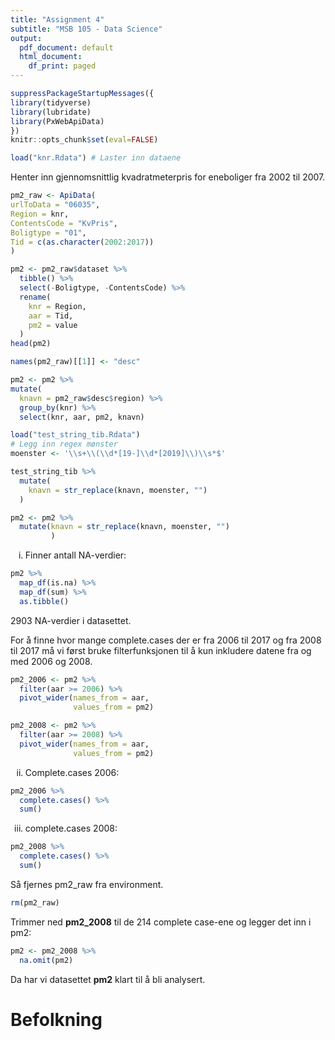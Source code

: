 ```yaml
---
title: "Assignment 4"
subtitle: "MSB 105 - Data Science"
output:
  pdf_document: default
  html_document:
    df_print: paged
---
```


```r
suppressPackageStartupMessages({
library(tidyverse)
library(lubridate)
library(PxWebApiData)
})
knitr::opts_chunk$set(eval=FALSE)
```


```r
load("knr.Rdata") # Laster inn dataene
```

Henter inn gjennomsnittlig kvadratmeterpris for eneboliger fra 2002 til 2007.

```r
pm2_raw <- ApiData(
urlToData = "06035",
Region = knr,
ContentsCode = "KvPris",
Boligtype = "01",
Tid = c(as.character(2002:2017))
)
```


```r
pm2 <- pm2_raw$dataset %>% 
  tibble() %>% 
  select(-Boligtype, -ContentsCode) %>% 
  rename(
    knr = Region,
    aar = Tid,
    pm2 = value
  )
head(pm2)
```

```r
names(pm2_raw)[[1]] <- "desc"
```


```r
pm2 <- pm2 %>%
mutate(
  knavn = pm2_raw$desc$region) %>% 
  group_by(knr) %>% 
  select(knr, aar, pm2, knavn)
```


```r
load("test_string_tib.Rdata")
# Legg inn regex mønster
moenster <- '\\s+\\(\\d*[19-]\\d*[2019]\\)\\s*$'

test_string_tib %>% 
  mutate(
    knavn = str_replace(knavn, moenster, "")
  )
```

```r
pm2 <- pm2 %>% 
  mutate(knavn = str_replace(knavn, moenster, "")
         )
```


i. Finner antall NA-verdier:

```r
pm2 %>% 
  map_df(is.na) %>% 
  map_df(sum) %>% 
  as.tibble()
```

2903 NA-verdier i datasettet.

For å finne hvor mange complete.cases der er fra 2006 til 2017 og fra 2008 til 2017 må vi først bruke filterfunksjonen til å kun inkludere datene fra og med 2006 og 2008.

```r
pm2_2006 <- pm2 %>% 
  filter(aar >= 2006) %>% 
  pivot_wider(names_from = aar,
              values_from = pm2)
```

```r
pm2_2008 <- pm2 %>% 
  filter(aar >= 2008) %>% 
  pivot_wider(names_from = aar,
              values_from = pm2)
```

ii. Complete.cases 2006:

```r
pm2_2006 %>%
  complete.cases() %>% 
  sum()
```

iii. complete.cases 2008:

```r
pm2_2008 %>%
  complete.cases() %>% 
  sum()
```

Så fjernes pm2_raw fra environment.

```r
rm(pm2_raw)
```

Trimmer ned **pm2_2008** til de 214 complete case-ene og legger det inn i pm2:

```r
pm2 <- pm2_2008 %>% 
  na.omit(pm2)
```

Da har vi datasettet **pm2** klart til å bli analysert.



# Befolkning










